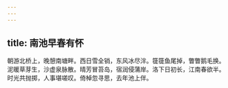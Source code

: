 ```yaml
---
---
---
```

title: 南池早春有怀
---



朝游北桥上，晚憩南塘畔。西日雪全销，东风冰尽泮。簁簁鱼尾掉，瞥瞥鹅毛换。泥暖草芽生，沙虚泉脉散。晴芳冒苔岛，宿润侵蒲岸。洛下日初长，江南春欲半。时光共抛掷，人事堪嗟叹。倚棹忽寻思，去年池上伴。